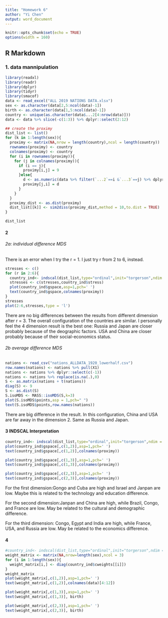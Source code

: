 ```yaml
---
title: "Homework 6"
author: "Yi Chen"
output: word_document
---
```


```r
knitr::opts_chunk$set(echo = TRUE)
options(width = 160)

```

## R Markdown

### 1. data mannipulation
```r
library(readxl)
library(readr)
library(dplyr)
library(tidyr)
library(smacof)
data <- read_excel("ALL 2019 NATIONS DATA.xlsx")
sex <- as.character(data[2,5:ncol(data)-1])
birth <- as.character(data[1,5:ncol(data)-1])
country <- unique(as.character(data$...2[4:nrow(data)]))
data <- data %>% slice(-c(1:3)) %>% dplyr::select(2:12)

## create the proximy 
dist_list <- list()
for (k in 1:length(sex)){
  proximy <- matrix(NA,nrow = length(country),ncol = length(country))
  rownames(proximy) <- country
  colnames(proximy) <- country
  for (i in rownames(proximy)){
    for (j in colnames(proximy)){
      if (i == j){
        proximy[i,j] = 9
      }else{
        d <- as.numeric(data %>% filter(`...2`==i &`...3`==j) %>% dplyr::select(k+2))
        proximy[j,i] = d
      }
    }
  }
  proximy_dist <- as.dist(proximy)  
  dist_list[[k]] <- sim2diss(proximy_dist,method = 10,to.dist = TRUE)
}

dist_list
```


#### 2

###### 2a: individual difference MDS

There is an error when I try the r = 1. I just try r from 2 to 6, instead.
```r
stresses <- c()
for (r in 2:6){
  country_ind<- indscal(dist_list,type="ordinal",init="torgerson",ndim = r)
  stresses <- c(stresses,country_ind$stress)
  plot(country_ind$gspace,asp=1,pch=' ') 
  text(country_ind$gspace,colnames(proximy))
}
stresses
plot(2:6,stresses,type = 'l')
```

There are no big differences between the results from different dimension after r = 3. The overall configuration of the countries are similar. I personally feel the 4 dimension result is the best one: Russia and Japan are closer probably because of the deographic factors. USA and China are closer probably because of their social-economics status.

###### 2b average difference MDS

```r
nations <- read_csv("nations_ALLDATA_1920_lowerhalf.csv") 
row.names(nations) <- nations %>% pull(X1)
nations <- nations %>% dplyr::select(c(-1))
nations <- nations %>% replace(is.na(.),0) 
S <- as.matrix(nations + t(nations))
diag(S) <- 9
S <- as.dist(S)
S.isoMDS <- MASS::isoMDS(S,k=3)
plot(S.isoMDS$points,asp = 1,pch=" ") 
text(S.isoMDS$points,row.names(nations))
```

There are big difference in the result. In this configuration, China and USA are far away in the dimension 2. Same as Russia and Japan.

#### 3 INDSCAL Interpretation

```r
country_ind<- indscal(dist_list,type="ordinal",init="torgerson",ndim = 3)
plot(country_ind$gspace[,c(1,2)],asp=1,pch=' ') 
text(country_ind$gspace[,c(1,2)],colnames(proximy))

plot(country_ind$gspace[,c(1,3)],asp=1,pch=' ') 
text(country_ind$gspace[,c(1,3)],colnames(proximy))

plot(country_ind$gspace[,c(2,3)],asp=1,pch=' ') 
text(country_ind$gspace[,c(2,3)],colnames(proximy))

```

For the first dimension:Gongo and Cuba are high and Israel and Janpan are low. Maybe this is related to the technology and education difference. 

For the second dimension:Janpan and China are high, while Brazil, Congo, and France are low. May be related to the cultural and demographic difference.

For the third dimension: Congo, Egypt and India are high, while France, USA, and Russia are low. May be related to the economics difference.
 

#### 4 

```r
#country_ind<- indscal(dist_list,type="ordinal",init="torgerson",ndim = 4)
weight_matrix <- matrix(NA,nrow=length(sex),ncol = 3)
for (i in 1:length(sex)){
  weight_matrix[i,] <- diag(country_ind$cweights[[i]])
}
weight_matrix
plot(weight_matrix[,c(1,2)],asp=1,pch=' ') 
text(weight_matrix[,c(1,2)],colnames(data)[4:12])

plot(weight_matrix[,c(1,3)],asp=1,pch=' ') 
text(weight_matrix[,c(1,3)], birth)

plot(weight_matrix[,c(2,3)],asp=1,pch=' ') 
text(weight_matrix[,c(2,3)], birth)
```


